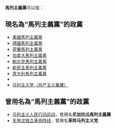 '''馬列主義黨'''可以指：

== 現名為“馬列主義黨”的政黨 ==
* [[美國馬列主義黨|美國馬列主義黨]]
* [[德國馬列主義黨|德國馬列主義黨]]
* [[荷蘭馬列主義黨|荷蘭馬列主義黨]]
* [[加拿大馬列主義黨|加拿大馬列主義黨]]
* [[魁北克馬列主義黨|魁北克馬列主義黨]]
* [[新民主馬列主義黨|新民主馬列主義黨]]
* [[意大利馬列主義黨|意大利馬列主義黨]]
* {{tsl|en|Marxist–Leninist Party of Austria|奧地利馬列主義黨}}
* [[马列主义党（共产主义重建）|马列主义党（共产主义重建）]]

== 曾用名為“馬列主義黨”的政黨 ==
* [[马列主义人民行动运动|马列主义人民行动运动]]，曾用名'''尼加拉瓜馬列主義黨'''
* [[东帝汶独立革命阵线|东帝汶独立革命阵线]]，曾用名'''革阵马列主义党'''

{{disambig|cat=五字政黨消歧義}}